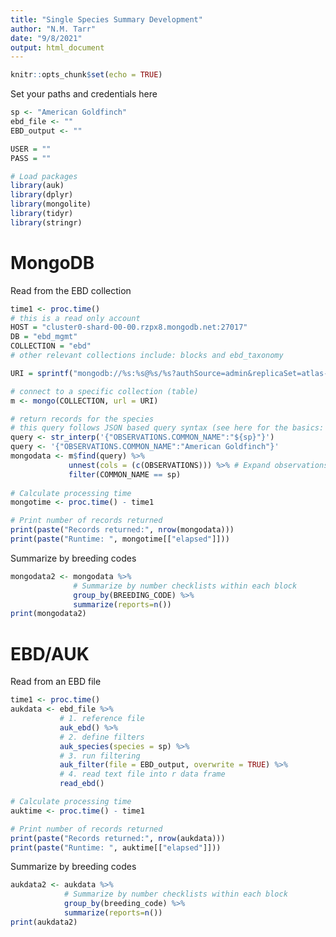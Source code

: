 ```yaml
---
title: "Single Species Summary Development"
author: "N.M. Tarr"
date: "9/8/2021"
output: html_document
---
```


```r
knitr::opts_chunk$set(echo = TRUE)
```

Set your paths and credentials here
```r
sp <- "American Goldfinch"
ebd_file <- ""
EBD_output <- ""

USER = ""
PASS = ""
```

```r
# Load packages
library(auk)
library(dplyr)
library(mongolite)
library(tidyr)
library(stringr)
```

# MongoDB
Read from the EBD collection
```r
time1 <- proc.time()
# this is a read only account
HOST = "cluster0-shard-00-00.rzpx8.mongodb.net:27017"
DB = "ebd_mgmt"
COLLECTION = "ebd"
# other relevant collections include: blocks and ebd_taxonomy

URI = sprintf("mongodb://%s:%s@%s/%s?authSource=admin&replicaSet=atlas-3olgg1-shard-0&readPreference=primary&ssl=true",USER, PASS, HOST, DB)

# connect to a specific collection (table)
m <- mongo(COLLECTION, url = URI)

# return records for the species
# this query follows JSON based query syntax (see here for the basics: https://jeroen.github.io/mongolite/query-data.html#query-syntax)
query <- str_interp('{"OBSERVATIONS.COMMON_NAME":"${sp}"}')
query <- '{"OBSERVATIONS.COMMON_NAME":"American Goldfinch"}'
mongodata <- m$find(query) %>%
             unnest(cols = (c(OBSERVATIONS))) %>% # Expand observations
             filter(COMMON_NAME == sp)
              
# Calculate processing time
mongotime <- proc.time() - time1

# Print number of records returned
print(paste("Records returned:", nrow(mongodata)))
print(paste("Runtime: ", mongotime[["elapsed"]]))
```

Summarize by breeding codes
```r
mongodata2 <- mongodata %>%
              # Summarize by number checklists within each block
              group_by(BREEDING_CODE) %>%
              summarize(reports=n())
print(mongodata2)
```

# EBD/AUK
Read from an EBD file
```r
time1 <- proc.time()
aukdata <- ebd_file %>% 
           # 1. reference file
           auk_ebd() %>% 
           # 2. define filters
           auk_species(species = sp) %>% 
           # 3. run filtering
           auk_filter(file = EBD_output, overwrite = TRUE) %>% 
           # 4. read text file into r data frame
           read_ebd()

# Calculate processing time
auktime <- proc.time() - time1

# Print number of records returned
print(paste("Records returned:", nrow(aukdata)))
print(paste("Runtime: ", auktime[["elapsed"]]))
```

Summarize by breeding codes
```r
aukdata2 <- aukdata %>%
            # Summarize by number checklists within each block
            group_by(breeding_code) %>%
            summarize(reports=n())
print(aukdata2)
```